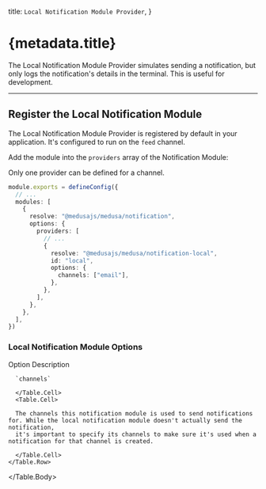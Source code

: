 
  title: `Local Notification Module Provider`,
}

# {metadata.title}

The Local Notification Module Provider simulates sending a notification, but only logs the notification's details in the terminal. This is useful for development.

---

## Register the Local Notification Module

<Note>

The Local Notification Module Provider is registered by default in your application. It's configured to run on the `feed` channel.

</Note>

Add the module into the `providers` array of the Notification Module:

<Note>

Only one provider can be defined for a channel.

</Note>

```ts title="medusa-config.ts"
module.exports = defineConfig({
  // ...
  modules: [
    {
      resolve: "@medusajs/medusa/notification",
      options: {
        providers: [
          // ...
          {
            resolve: "@medusajs/medusa/notification-local",
            id: "local",
            options: {
              channels: ["email"],
            },
          },
        ],
      },
    },
  ],
})
```

### Local Notification Module Options

<Table>
  <Table.Header>
    <Table.Row>
      <Table.HeaderCell>Option</Table.HeaderCell>
      <Table.HeaderCell>Description</Table.HeaderCell>
    </Table.Row>
  </Table.Header>
  <Table.Body>
    <Table.Row>
      <Table.Cell>
      
      `channels`
      
      </Table.Cell>
      <Table.Cell>
      
      The channels this notification module is used to send notifications for. While the local notification module doesn't actually send the notification,
      it's important to specify its channels to make sure it's used when a notification for that channel is created.
      
      </Table.Cell>
    </Table.Row>
  </Table.Body>
</Table>
